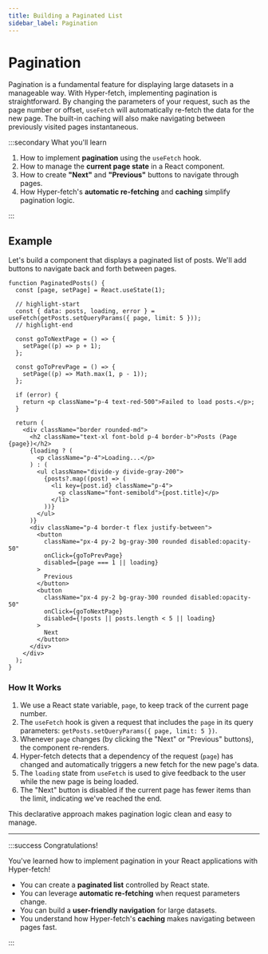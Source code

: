```yaml
---
title: Building a Paginated List
sidebar_label: Pagination
---
```


# Pagination

Pagination is a fundamental feature for displaying large datasets in a manageable way. With Hyper-fetch, implementing
pagination is straightforward. By changing the parameters of your request, such as the page number or offset, `useFetch`
will automatically re-fetch the data for the new page. The built-in caching will also make navigating between previously
visited pages instantaneous.

:::secondary What you'll learn

1.  How to implement **pagination** using the `useFetch` hook.
2.  How to manage the **current page state** in a React component.
3.  How to create **"Next"** and **"Previous"** buttons to navigate through pages.
4.  How Hyper-fetch's **automatic re-fetching** and **caching** simplify pagination logic.

:::

## Example

Let's build a component that displays a paginated list of posts. We'll add buttons to navigate back and forth between
pages.

```tsx live
function PaginatedPosts() {
  const [page, setPage] = React.useState(1);

  // highlight-start
  const { data: posts, loading, error } = useFetch(getPosts.setQueryParams({ page, limit: 5 }));
  // highlight-end

  const goToNextPage = () => {
    setPage((p) => p + 1);
  };

  const goToPrevPage = () => {
    setPage((p) => Math.max(1, p - 1));
  };

  if (error) {
    return <p className="p-4 text-red-500">Failed to load posts.</p>;
  }

  return (
    <div className="border rounded-md">
      <h2 className="text-xl font-bold p-4 border-b">Posts (Page {page})</h2>
      {loading ? (
        <p className="p-4">Loading...</p>
      ) : (
        <ul className="divide-y divide-gray-200">
          {posts?.map((post) => (
            <li key={post.id} className="p-4">
              <p className="font-semibold">{post.title}</p>
            </li>
          ))}
        </ul>
      )}
      <div className="p-4 border-t flex justify-between">
        <button
          className="px-4 py-2 bg-gray-300 rounded disabled:opacity-50"
          onClick={goToPrevPage}
          disabled={page === 1 || loading}
        >
          Previous
        </button>
        <button
          className="px-4 py-2 bg-gray-300 rounded disabled:opacity-50"
          onClick={goToNextPage}
          disabled={!posts || posts.length < 5 || loading}
        >
          Next
        </button>
      </div>
    </div>
  );
}
```

### How It Works

1.  We use a React state variable, `page`, to keep track of the current page number.
2.  The `useFetch` hook is given a request that includes the `page` in its query parameters:
    `getPosts.setQueryParams({ page, limit: 5 })`.
3.  Whenever `page` changes (by clicking the "Next" or "Previous" buttons), the component re-renders.
4.  Hyper-fetch detects that a dependency of the request (`page`) has changed and automatically triggers a new fetch for
    the new page's data.
5.  The `loading` state from `useFetch` is used to give feedback to the user while the new page is being loaded.
6.  The "Next" button is disabled if the current page has fewer items than the limit, indicating we've reached the end.

This declarative approach makes pagination logic clean and easy to manage.

---

:::success Congratulations!

You've learned how to implement pagination in your React applications with Hyper-fetch!

- You can create a **paginated list** controlled by React state.
- You can leverage **automatic re-fetching** when request parameters change.
- You can build a **user-friendly navigation** for large datasets.
- You understand how Hyper-fetch's **caching** makes navigating between pages fast.

:::
